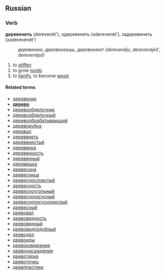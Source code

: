 ==Russian==
===Verb===
'''деревенеть''' (derevenét'), одеревенеть (oderevenét'), задеревенеть (zaderevenét')
:''деревенею, деревенеешь, деревенеют (derevenéju, derevenéješ', derevenéjut)''

#to [[stiffen]]
#to grow [[numb]]
#to [[lignify]], to become [[wood]]

====Related terms====
*[[деревение]]
*'''[[дерево]]'''
*[[деревообделочник]]
*[[деревообделочный]]
*[[деревообрабатывающий]]
*[[дереворубка]]
*[[деревцо]]
*[[деревянеть]]
*[[деревянистый]]
*[[деревянка]]
*[[деревянность]]
*[[деревянный]]
*[[деревяшка]]
*[[древесина]]
*[[древесница]]
*[[древеснослоистый]]
*[[древесность]]
*[[древесноугольный]]
*[[древесноуксусный]]
*[[древесноуксуснокислый]]
*[[древесный]]
*[[древовал]]
*[[древовидность]]
*[[древовидный]]
*[[древовидподобный]]
*[[древодел]]
*[[древоеды]]
*[[древоизмерение]]
*[[древонасаждение]]
*[[древотерка]]
*[[древоточец]]
*[[древпластики]]